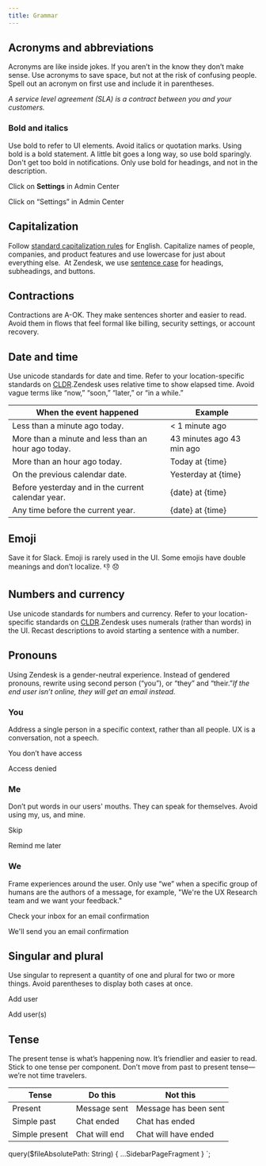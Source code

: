 ```yaml
---
title: Grammar
---
```


## Acronyms and abbreviations

Acronyms are like inside jokes. If you aren’t in the know they don’t make sense. Use acronyms to
save space, but not at the risk of confusing people. Spell out an acronym on first use and include
it in parentheses. ​

_A service level agreement (SLA) is a contract between you and your customers._

### Bold and italics

Use bold to refer to UI elements. Avoid italics or quotation marks. Using bold is a bold statement.
A little bit goes a long way, so use bold sparingly. ​ Don't get too bold in notifications. Only use
bold for headings, and not in the description.

<BestPractice>
  <Do>
    <p>
      Click on <b>Settings</b> in Admin Center
    </p>
  </Do>
  <Dont>
    <p>Click on “Settings” in Admin Center</p>
  </Dont>
</BestPractice>

## Capitalization

Follow [standard capitalization
rules](https://owl.purdue.edu/owl/general_writing/mechanics/help_with_capitals.html) for English.
Capitalize names of people, companies, and product features and use lowercase for just about
everything else. ​ At Zendesk, we use [sentence
case](https://en.wikipedia.org/wiki/Letter_case#Sentence_case) for headings, subheadings, and
buttons.

## Contractions

Contractions are A-OK. They make sentences shorter and easier to read. Avoid them in flows that feel
formal like billing, security settings, or account recovery.

## Date and time

Use unicode standards for date and time. Refer to your location-specific standards on
[CLDR](https://zendesk.atlassian.net/wiki/spaces/globalization/pages/536936649/ICU+Intl+CLDR+at+Zendesk#ICU,Intl&CLDRatZendesk-WhyuseCLDR?).
​ Zendesk uses relative time to show elapsed time. Avoid vague terms like “now,” “soon,” “later,” or
“in a while.”

| When the event happened                             | Example                   |
| --------------------------------------------------- | ------------------------- |
| Less than a minute ago today.                       | < 1 minute ago            |
| More than a minute and less than an hour ago today. | 43 minutes ago 43 min ago |
| More than an hour ago today.                        | Today at {time}           |
| On the previous calendar date.                      | Yesterday at {time}       |
| Before yesterday and in the current calendar year.  | {date} at {time}          |
| Any time before the current year.                   | {date} at {time}          |

## Emoji

Save it for Slack. Emoji is rarely used in the UI. Some emojis have double meanings and don’t
localize. 👎 😞

## Numbers and currency

Use unicode standards for numbers and currency. Refer to your location-specific standards on
[CLDR](https://zendesk.atlassian.net/wiki/spaces/globalization/pages/536936649/ICU+Intl+CLDR+at+Zendesk#ICU,Intl&CLDRatZendesk-WhyuseCLDR?).
​ Zendesk uses numerals (rather than words) in the UI. Recast descriptions to avoid starting a
sentence with a number.

## Pronouns

Using Zendesk is a gender-neutral experience. Instead of gendered pronouns, rewrite using second
person (“you”), or “they” and “their.”​ _If the end user isn’t online, they will get an email
instead._

### You

Address a single person in a specific context, rather than all people. UX is a conversation, not a
speech.

<BestPractice>
  <Do>
    <p>You don’t have access</p>
  </Do>
  <Dont>
    <p>Access denied</p>
  </Dont>
</BestPractice>

### Me

Don’t put words in our users' mouths. They can speak for themselves. Avoid using my, us, and mine.

<BestPractice>
  <Do>
    <p>Skip</p>
  </Do>
  <Dont>
    <p>Remind me later</p>
  </Dont>
</BestPractice>

### We

Frame experiences around the user. Only use “we” when a specific group of humans are the authors of
a message, for example, "We're the UX Research team and we want your feedback."

<BestPractice>
  <Do>
    <p>Check your inbox for an email confirmation</p>
  </Do>
  <Dont>
    <p>We'll send you an email confirmation</p>
  </Dont>
</BestPractice>

## Singular and plural

Use singular to represent a quantity of one and plural for two or more things. Avoid parentheses to
display both cases at once.

<BestPractice>
  <Do>
    <p>Add user</p>
  </Do>
  <Dont>
    <p>Add user(s)</p>
  </Dont>
</BestPractice>

## Tense

The present tense is what’s happening now. It’s friendlier and easier to read. Stick to one tense
per component. Don’t move from past to present tense—we’re not time travelers.

| Tense          | Do this       | Not this              |
| -------------- | ------------- | --------------------- |
| Present        | Message sent  | Message has been sent |
| Simple past    | Chat ended    | Chat has ended        |
| Simple present | Chat will end | Chat will have ended  |


  query($fileAbsolutePath: String) {
    ...SidebarPageFragment
  }
`;
